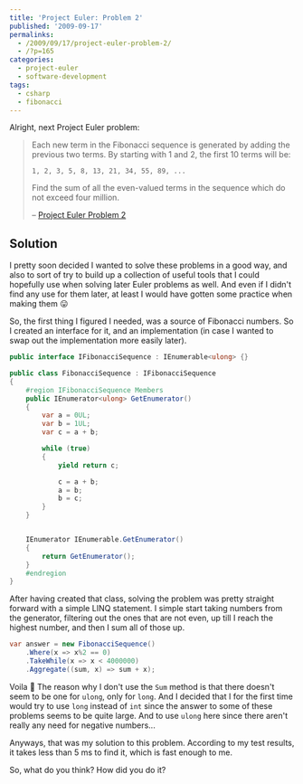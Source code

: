 ---
title: 'Project Euler: Problem 2'
published: '2009-09-17'
permalinks:
  - /2009/09/17/project-euler-problem-2/
  - /?p=165
categories:
  - project-euler
  - software-development
tags:
  - csharp
  - fibonacci
---

Alright, next Project Euler problem:

> Each new term in the Fibonacci sequence is generated by adding the previous two terms. By starting with 1 and 2, the first 10 terms will be:
>
> ```text
> 1, 2, 3, 5, 8, 13, 21, 34, 55, 89, ...
> ```
>
> Find the sum of all the even-valued terms in the sequence which do not exceed four million.
>
> – [Project Euler Problem 2](https://projecteuler.net/problem=2)

## Solution

I pretty soon decided I wanted to solve these problems in a good way, and also to sort of try to build up a collection of useful tools that I could hopefully use when solving later Euler problems as well. And even if I didn't find any use for them later, at least I would have gotten some practice when making them 😛

So, the first thing I figured I needed, was a source of Fibonacci numbers. So I created an interface for it, and an implementation (in case I wanted to swap out the implementation more easily later).

```csharp
public interface IFibonacciSequence : IEnumerable<ulong> {}

public class FibonacciSequence : IFibonacciSequence
{
    #region IFibonacciSequence Members
    public IEnumerator<ulong> GetEnumerator()
    {
        var a = 0UL;
        var b = 1UL;
        var c = a + b;

        while (true)
        {
            yield return c;

            c = a + b;
            a = b;
            b = c;
        }
    }


    IEnumerator IEnumerable.GetEnumerator()
    {
        return GetEnumerator();
    }
    #endregion
}
```

After having created that class, solving the problem was pretty straight forward with a simple LINQ statement. I simple start taking numbers from the generator, filtering out the ones that are not even, up till I reach the highest number, and then I sum all of those up.

```csharp
var answer = new FibonacciSequence()
    .Where(x => x%2 == 0)
    .TakeWhile(x => x < 4000000)
    .Aggregate((sum, x) => sum + x);
```

Voila 🙂 The reason why I don't use the `Sum` method is that there doesn't seem to be one for `ulong`, only for `long`. And I decided that I for the first time would try to use `long` instead of `int` since the answer to some of these problems seems to be quite large. And to use `ulong` here since there aren't really any need for negative numbers...

Anyways, that was my solution to this problem. According to my test results, it takes less than 5 ms to find it, which is fast enough to me.

So, what do you think? How did you do it?
